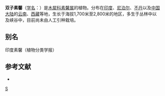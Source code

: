 {{Speciesbox 
| genus = Jasminum
| species = dispermum
| status = NE
| status_system = IUCN3.1
| authority =  Wall.
}}

'''双子素馨'''（[[学名|学名]]：{{lang|la|''Jasminum dispermum''}}）是[[木犀科|木犀科]][[素馨属|素馨属]]的植物。分布在[[印度|印度]]、[[尼泊尔|尼泊尔]]、[[不丹|不丹]]以及[[中国大陆|中国大陆]]的[[云南|云南]]、[[西藏|西藏]]等地，生长于海拔1,700米至2,800米的地区，多生于丛林中以及峡谷中，目前尚未由人工引种栽培。

== 别名 ==
印度素馨（植物分类学报）

== 参考文献 ==
<div class="references-small">
* {{cite web| url =http://www.bioinfo.cn/db05/KmzwSpecies.php?action=view&id=13982| title =双子素馨| work =《中国高等植物数据库全库》| publisher =中国科学院微生物研究所| author =昆明植物研究所| accessdate =2009-02-24| deadurl =yes| archiveurl =https://web.archive.org/web/20160305044306/http://www.bioinfo.cn/db05/KmzwSpecies.php?action=view&id=13982| archivedate =2016-03-05}}
</div>
{{Taxonbar|from=Q10911928}}

[[Category:素馨属|S]]